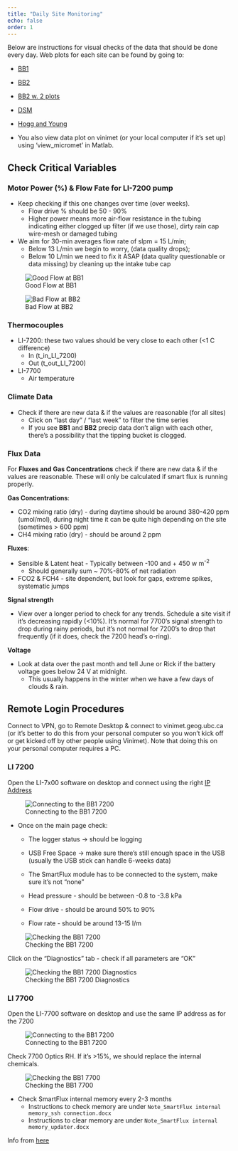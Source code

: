 ```yaml
---
title: "Daily Site Monitoring"
echo: false
order: 1
---
```


Below are instructions for visual checks of the data that should be done every day.  Web plots for each site can be found by going to:

* [BB1](https://ibis.geog.ubc.ca/~micromet/data/burnsbog.html#)
* [BB2](https://ibis.geog.ubc.ca/~micromet/data/burnsbog2)
* [BB2 w. 2 plots](https://ibis.geog.ubc.ca/~micromet/data/basic_sync5#)
* [DSM](https://ibis.geog.ubc.ca/~micromet/data/DeltaSaltMarsh.html#)
* [Hogg and Young](https://app1.fluxsuite.com/login?next=%2Fmap%2F) 
  
* You also view data plot on vinimet (or your local computer if it’s set up) using ‘view_micromet’ in Matlab.

## Check Critical Variables 

### Motor Power (%) & Flow Fate for LI-7200 pump

* Keep checking if this one changes over time (over weeks). 
  + Flow drive % should be 50 - 90%
  + Higher power means more air-flow resistance in the tubing indicating either clogged up filter (if we use those), dirty rain cap wire-mesh or damaged tubing 
  
* We aim for 30-min averages flow rate of slpm = 15 L/min;
  + Below 13 L/min we begin to worry, (data quality drops);
  + Below 10 L/min we need to fix it ASAP (data quality questionable or data missing) by cleaning up the intake tube cap

![Good Flow at BB1](images/BB1_Flow_Rate.png)

![Bad Flow at BB2](images/BB2_Flow_Rate.png)

  
### Thermocouples

* LI-7200: these two values should be very close to each other (<1 C difference)
  * In (t_in_LI_7200)
  * Out (t_out_LI_7200)
* LI-7700
  * Air temperature

### Climate Data

* Check if there are new data & if the values are reasonable (for all sites)
  * Click on “last day” / "last week" to filter the time series
  * If you see **BB1** and **BB2** precip data don't align with each other, there's a possibility that the tipping bucket is clogged.

### Flux Data

For **Fluxes and Gas Concentrations** check if there are new data & if the values are reasonable.  These will only be calculated if smart flux is running properly.

**Gas Concentrations**:

* CO2 mixing ratio (dry) - during daytime should be around 380-420 ppm (umol/mol), during night time it can be quite high depending on the site (sometimes > 600 ppm)
* CH4 mixing ratio (dry) - should be around 2 ppm

**Fluxes**: 

* Sensible & Latent heat - Typically between -100 and + 450 w m<sup>-2</sup>
  * Should generally sum ~ 70%-80% of net radiation
* FCO2 & FCH4 - site dependent, but look for gaps, extreme spikes, systematic jumps

**Signal strength**

* View over a longer period to check for any trends. Schedule a site visit if it’s decreasing rapidly (<10%). It’s normal for 7700’s signal strength to drop during rainy periods, but it’s not normal for 7200’s to drop that frequently (if it does, check the 7200 head’s o-ring). 

**Voltage**

* Look at data over the past month and tell June or Rick if the battery voltage goes below 24 V at midnight. 
  * This usually happens in the winter when we have a few days of clouds & rain.

## Remote Login Procedures

Connect to VPN, go to Remote Desktop & connect to vinimet.geog.ubc.ca (or it’s better to do this from your personal computer so you won’t kick off or get kicked off by other people using Vinimet). Note that doing this on your personal computer requires a PC.

### LI 7200

Open the LI-7x00 software on desktop and connect using the right [IP Address](https://docs.google.com/document/d/1JyEQ7OyvLmtzWhKl5TsjZ7FiPcd_f-K0ewoyx3xSmH4/edit)

![Connecting to the BB1 7200](images/7200_Connection_BB1.png)

* Once on the main page check:
  * The logger status → should be logging
  * USB Free Space → make sure there’s still enough space in the USB (usually the USB stick can handle 6-weeks data)
  * The SmartFlux module has to be connected to the system, make sure it’s not “none”
  
  * Head pressure - should be between -0.8 to  -3.8 kPa
  * Flow drive -  should be around 50% to 90%
  * Flow rate - should be around 13-15 l/m

![Checking the BB1 7200](images/7200_Software.png)

Click on the “Diagnostics” tab - check if all parameters are “OK”

![Checking the BB1 7200 Diagnostics](images/7200_Diagnostics.png)



### LI 7700

Open the LI-7700 software on desktop and use the same IP address as for the 7200

![Connecting to the BB1 7200](images/7200_Connection_BB1.png)


Check 7700 Optics RH. If it’s >15%, we should replace the internal chemicals.


![Checking the BB1 7700](images/7700_Software.png)

* Check SmartFlux internal memory every 2-3 months
  * Instructions to check memory are under `Note_SmartFlux internal memory_ssh connection.docx`
  * Instructions to clear memory are under `Note_SmartFlux internal memory_updater.docx`

Info from [here](https://docs.google.com/document/d/1hM0ZpYF6znLv-90TAyof2EEdsJ6oyaizvdwNYeMugyM/edit?usp=sharing)
 